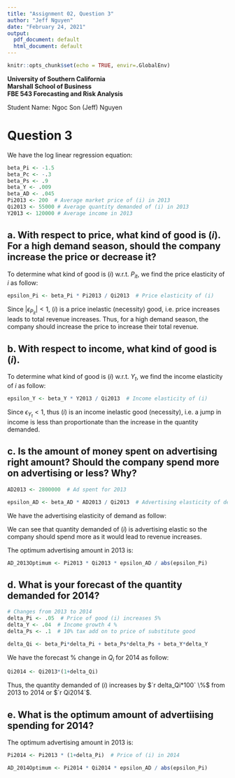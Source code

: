 ---
title: "Assignment 02, Question 3"
author: "Jeff Nguyen"
date: "February 24, 2021"
output:
  pdf_document: default
  html_document: default
---

```{r setup, include=FALSE}
knitr::opts_chunk$set(echo = TRUE, envir=.GlobalEnv)
```

**University of Southern California**  
**Marshall School of Business**  
**FBE 543 Forecasting and Risk Analysis**
  
Student Name: Ngoc Son (Jeff) Nguyen  


# **Question 3**
  
We have the log linear regression equation:
  
\begin{equation}
  \begin{aligned}
    \ln{Q_{it}} =& 915 - 1.5\ln{P_{it}} - .3\ln{P_{ct}} + .9\ln{P_{st}} + .009\ln{Y_t} + .045\ln{AD_t}  \\
  \end{aligned}
\end{equation}
  
```{r}
beta_Pi <- -1.5
beta_Pc <- -.3
beta_Ps <- .9
beta_Y <- .009
beta_AD <- .045
Pi2013 <- 200  # Average market price of (i) in 2013
Qi2013 <- 55000 # Average quantity demanded of (i) in 2013
Y2013 <- 120000 # Average income in 2013
```

## a. With respect to price, what kind of good is $(i)$. For a high demand season, should the company increase the price or decrease it?
  
To determine what kind of good is $(i)$ w.r.t. $P_{it}$, we find the price elasticity of ${i}$ as follow:
    
```{r}
epsilon_Pi <- beta_Pi * Pi2013 / Qi2013  # Price elasticity of (i)
```
  
\begin{equation}
  \begin{aligned}
    \epsilon_{P_{it}} =& \hat{\beta}_{P_{it}} \frac{\overline{P}}{\overline{Q_i}}  \\
                      =& (`r beta_Pi`) \frac{`r Pi2013`}{`r Qi2013`}  \\
                      =& `r epsilon_Pi`  \\
  \end{aligned}
\end{equation}
  
Since $|\epsilon_{P_{it}}| < 1$, $(i)$ is a price inelastic (necessity) good, i.e. price increases leads to total revenue increases. Thus, for a high demand season, the company should increase the price to increase their total revenue.
  
## b. With respect to income, what kind of good is $(i)$.
  
To determine what kind of good is $(i)$ w.r.t. $Y_{t}$, we find the income elasticity of ${i}$ as follow:
    
```{r}
epsilon_Y <- beta_Y * Y2013 / Qi2013  # Income elasticity of (i)
```
  
\begin{equation}
  \begin{aligned}
    \epsilon_{Y_t} =& \hat{\beta}_{Y_t} \frac{\overline{Y}}{\overline{Q_i}}  \\
                      =& (`r beta_Y`) \frac{`r Y2013`}{`r Qi2013`}  \\
                      =& `r epsilon_Y`  \\
  \end{aligned}
\end{equation}
  
Since $\epsilon_{Y_t} < 1$, thus $(i)$ is an income inelastic good (necessity), i.e. a jump in income is less than proportionate than the increase in the quantity demanded.
  
## c. Is the amount of money spent on advertising right amount? Should the company spend more on advertising or less? Why?

```{r}
AD2013 <- 2800000  # Ad spent for 2013

epsilon_AD <- beta_AD * AD2013 / Qi2013  # Advertising elasticity of demand in 2013
```
  
We have the advertising elasticity of demand as follow:
  
\begin{equation}
  \begin{aligned}
    \epsilon_{AD_t} =& \hat{\beta}_{AD_t} \frac{\overline{AD}}{\overline{Q_i}}  \\
                      =& (`r beta_AD`) \frac{`r AD2013`}{`r Qi2013`}  \\
                      =& `r epsilon_AD`  \\
  \end{aligned}
\end{equation}
  
We can see that quantity demanded of $(i)$ is advertising elastic so the company should spend more as it would lead to revenue increases.
  
The optimum advertising amount in 2013 is:
  
```{r}
AD_2013Optimum <- Pi2013 * Qi2013 * epsilon_AD / abs(epsilon_Pi)
```
  
\begin{equation}
  \begin{aligned}
    AD_{2013}^* =& P_{it} Q_{it} \frac{\epsilon_{AD}}{|\epsilon_{P_{it}}|}  \\
              =& (`r Pi2013`) (`r Qi2013`) \frac{(`r epsilon_AD`)}{|(`r epsilon_Pi`)|}  \\
              =& `r AD_2013Optimum`  \\
  \end{aligned}
\end{equation}
  
## d. What is your forecast of the quantity demanded for 2014?
  
```{r}
# Changes from 2013 to 2014
delta_Pi <- .05  # Price of good (i) increases 5%
delta_Y <- .04  # Income growth 4 %
delta_Ps <- .1  # 10% tax add on to price of substitute good

delta_Qi <- beta_Pi*delta_Pi + beta_Ps*delta_Ps + beta_Y*delta_Y
```
  
We have the forecast $\%$ change in $Q_i$ for 2014 as follow:
  
\begin{equation}
  \begin{aligned}
    \%\Delta Q_i =& \hat{\beta}_{P_{it}} \Delta P_{it} + \hat{\beta}_{P_{st}} \Delta P_{st} + \hat{\beta}_{Y_t} \Delta Y_t  \\
                 =& (`r beta_Pi`)(`r delta_Pi`) + (`r beta_Ps`)(`r delta_Ps`) + (`r beta_Y`)(`r delta_Y`)  \\
                 =& `r delta_Qi`  \\
                 =& `r delta_Qi*100` \%
  \end{aligned}
\end{equation}
  
```{r}
Qi2014 <- Qi2013*(1+delta_Qi)
```
  
Thus, the quantity demanded of $(i)$ increases by $`r delta_Qi*100` \%$ from 2013 to 2014 or $`r Qi2014`$.
  
## e. What is the optimum amount of advertiising spending for 2014?
  
The optimum advertising amount in 2013 is:
  
```{r}
Pi2014 <- Pi2013 * (1+delta_Pi)  # Price of (i) in 2014

AD_2014Optimum <- Pi2014 * Qi2014 * epsilon_AD / abs(epsilon_Pi)
```
  
\begin{equation}
  \begin{aligned}
    AD_{2014}^* =& P_{it} Q_{it} \frac{\epsilon_{AD}}{|\epsilon_{P_{it}}|}  \\
              =& (`r Pi2014`) (`r Qi2014`) \frac{(`r epsilon_AD`)}{|(`r epsilon_Pi`)|}  \\
              =& `r AD_2014Optimum`  \\
  \end{aligned}
\end{equation}
